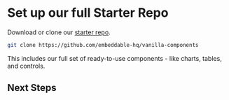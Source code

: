 
# Set up our full Starter Repo

Download or clone our [starter repo](https://github.com/embeddable-hq/vanilla-components). 

```bash
git clone https://github.com/embeddable-hq/vanilla-components
```

This includes our full set of ready-to-use components - like charts, tables, and controls.

## Next Steps

<CardGrid>
  <LinkCard title="Connect your own database" href="/data/connect-your-database" icon=""/> 
  <LinkCard title="Build your first data models" href="/data-modeling/introduction" icon=""/> 
</CardGrid>